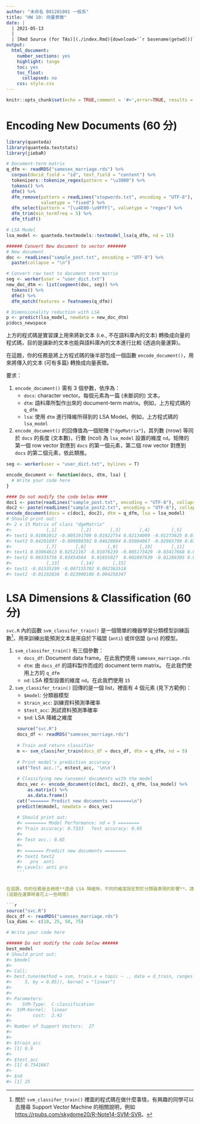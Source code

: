 ```yaml
---
author: "未命名 B01201001 一般系"
title: "HW 10: 向量表徵"
date: |
  | 2021-05-13
  |
  | [Rmd Source (for TAs)](./index.Rmd){download='`r basename(getwd())`.Rmd'}
output:
  html_document:
    number_sections: yes
    highlight: tango
    toc: yes
    toc_float:
      collapsed: no
    css: style.css
---
```


```r
knitr::opts_chunk$set(echo = TRUE,comment = '#>',error=TRUE, results = 'hold', out.width='70%', fig.align = 'center', message = FALSE)
```


Encoding New Documents (60 分)
==============================

```r
library(quanteda)
library(quanteda.textstats)
library(jiebaR)

# Document-term matrix 
q_dfm <- readRDS("samesex_marriage.rds") %>%
  corpus(docid_field = "id", text_field = "content") %>%
  tokenizers::tokenize_regex(pattern = "\u3000") %>%
  tokens() %>%
  dfm() %>% 
  dfm_remove(pattern = readLines("stopwords.txt", encoding = "UTF-8"), 
             valuetype = "fixed") %>%
  dfm_select(pattern = "[\u4E00-\u9FFF]", valuetype = "regex") %>%
  dfm_trim(min_termfreq = 5) %>%
  dfm_tfidf()

# LSA Model
lsa_model <- quanteda.textmodels::textmodel_lsa(q_dfm, nd = 15)

###### Convert New document to vector #######
# New document
doc <- readLines("sample_post.txt", encoding = "UTF-8") %>% 
  paste(collapse = "\n")

# Convert raw text to document term matrix
seg <- worker(user = "user_dict.txt")
new_doc_dtm <- list(segment(doc, seg)) %>%
  tokens() %>%
  dfm() %>%
  dfm_match(features = featnames(q_dfm))

# Dimensionality reduction with LSA
p <- predict(lsa_model, newdata = new_doc_dtm)
p$docs_newspace
```

上方的程式碼是實習課上用來將新文本 (i.e., 不在語料庫內的文本) 轉換成向量的程式碼，目的是讓新的文本也能與語料庫內的文本進行比較 (透過向量運算)。

在這題，你的任務是將上方程式碼的後半部包成一個函數 `encode_document()`，用來將傳入的文本 (可有多篇) 轉換成向量表徵。

要求：

1. `encode_document()` 需有 3 個參數，依序為：
    - `docs`: character vector。每個元素為一篇 (未斷詞的) 文本。
    - `dtm`: 語料庫所製作出來的 document-term matrix。例如，上方程式碼的 `q_dfm`
    - `lsa`: 使用 `dtm` 進行降維所得到的 LSA Model。例如，上方程式碼的 `lsa_model`

2. `encode_document()` 的回傳值為一個矩陣 (`"dgeMatrix"`)，其列數 (nrow) 等同於 `docs` 的長度 (文本數)，行數 (ncol) 為 `lsa_model` 設置的維度 `nd`。矩陣的第一個 row vector 對應到 `docs` 的第一個元素，第二個 row vector 對應到 `docs` 的第二個元素，依此類推。

```r
seg <- worker(user = "user_dict.txt", bylines = T)

encode_document <- function(docs, dtm, lsa) {
  # Write your code here
}

#### Do not modify the code below ####
doc1 <- paste(readLines("sample_post.txt", encoding = "UTF-8"), collapse = "\n")
doc2 <- paste(readLines("sample_post2.txt", encoding = "UTF-8"), collapse = "\n")
encode_document(docs = c(doc1, doc2), dtm = q_dfm, lsa = lsa_model)
# Should print out:
#> 2 x 15 Matrix of class "dgeMatrix"
#>             [,1]         [,2]       [,3]       [,4]        [,5]       [,6]
#> text1 0.01081012 -0.005191709 0.01922754 0.02134009 -0.01273625 0.01767904
#> text2 0.04201897 -0.009098392 0.04628094 0.05004067 -0.02965790 0.03312940
#>             [,7]       [,8]        [,9]        [,10]       [,11]       [,12]
#> text1 0.03064613 0.02521167 -0.01076239 -0.005173429 -0.03417668 0.005167776
#> text2 0.06335756 0.03454564  0.01655027  0.002897639 -0.01288395 0.033385790
#>             [,13]        [,14]       [,15]
#> text1 -0.01535199 -0.007155702 0.002363518
#> text2 -0.01192836  0.023900186 0.004258347
```



LSA Dimensions & Classification (60 分)
=======================================

`svc.R` 內的函數 `svm_classifer_train()` 是一個簡單的機器學習分類模型訓練函數[^svm]，用來訓練出能預測文本是來自於下福盟 (`anti`) 或伴侶盟 (`pro`) 的模型。

1. `svm_classifer_train()` 有三個參數：
    - `docs_df`: Document data frame。在此我們使用 `samesex_marriage.rds`
    - `dtm`: 由 `docs_df` 的語料製作而成的 document term matrix。
             在此我們使用上方的 `q_dfm`
    - `nd`: LSA 模型設置的維度 `nd`。在此我們使用 `15`

2. `svm_classifer_train()` 回傳的是一個 list，裡面有 4 個元素 (見下方範例)：
    - `$model`: 分類器模型
    - `$train_acc`: 訓練資料預測準確率 
    - `$test_acc`: 測試資料預測準確率
    - `$nd`: LSA 降維之維度
    
```r
    source("svc.R")
    docs_df <- readRDS("samesex_marriage.rds")
    
    # Train and return classifier
    m <- svm_classifer_train(docs_df = docs_df, dtm = q_dfm, nd = 5)
    
    # Print model's prediction accuracy
    cat("Test acc.:", m$test_acc, '\n\n')
    
    # Classifying new (unseen) documents with the model
    docs_vec <- encode_document(c(doc1, doc2), q_dfm, lsa_model) %>%
        as.matrix() %>%
        as.data.frame()
    cat("======= Predict new documents ========\n")
    predict(m$model, newdata = docs_vec)
    
    # Should print out:
    #> ======== Model Performance: nd = 5 ========
    #> Train accuracy: 0.7333   Test accuracy: 0.65
    #> 
    #> Test acc.: 0.65 
    #> 
    #> ======= Predict new documents ========
    #> text1 text2 
    #>   pro  anti 
    #> Levels: anti pro
    ```


在這題，你的任務是去檢視**透過 LSA 降維時，不同的維度設定對於分類器表現的影響**。請試試 `nd` 為 10, 25, 50, 75 之中的何者時，分類器的表現 (`test_acc`) 會最佳。請透過 `for` loop 或 `lapply()` 去找出並回傳表現最佳的分類器，並將此分類器儲存於變數 `best_model`
(這題在運算時會花上一些時間)

```r
source("svc.R")
docs_df <- readRDS("samesex_marriage.rds")
lsa_dims <- c(10, 25, 50, 75)

# Write your code here
```


```r
###### Do not modify the code below ######
best_model
# Should print out:
#> $model
#> 
#> Call:
#> best.tune(method = svm, train.x = topic ~ ., data = d_train, ranges = list(cost = seq(0.01, 
#>     5, by = 0.05)), kernel = "linear")
#> 
#> 
#> Parameters:
#>    SVM-Type:  C-classification 
#>  SVM-Kernel:  linear 
#>        cost:  2.41 
#> 
#> Number of Support Vectors:  27
#> 
#> 
#> $train_acc
#> [1] 0.9
#> 
#> $test_acc
#> [1] 0.7541667
#> 
#> $nd
#> [1] 25
```


[^svm]: 關於 `svm_classifer_train()` 裡面的程式碼在做什麼事情，有興趣的同學可以去搜尋 Support Vector Machine 的相關說明，例如 <https://rpubs.com/skydome20/R-Note14-SVM-SVR>。
